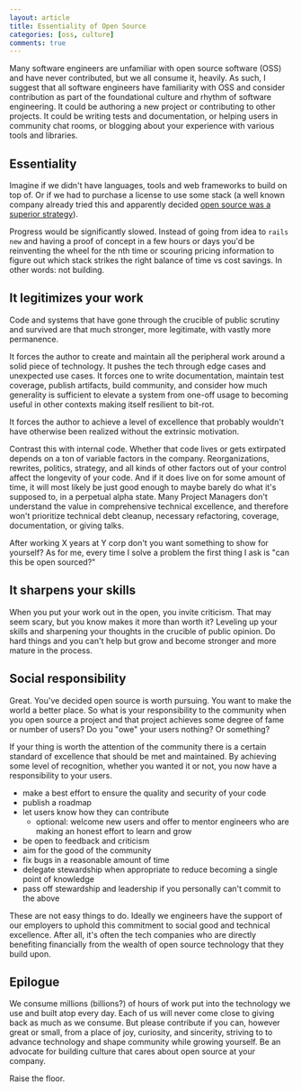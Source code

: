 ```yaml
---
layout: article
title: Essentiality of Open Source
categories: [oss, culture]
comments: true
---
```


Many software engineers are unfamiliar with open source software (OSS) and have
never contributed, but we all consume it, heavily. As such, I suggest that all
software engineers have familiarity with OSS and consider contribution as part
of the foundational culture and rhythm of software engineering. It could be
authoring a new project or contributing to other projects. It could be writing
tests and documentation, or helping users in community chat rooms, or blogging
about your experience with various tools and libraries.

## Essentiality

Imagine if we didn't have languages, tools and web frameworks to build on top
of. Or if we had to purchase a license to use some stack (a well known company
already tried this and apparently decided [open source was a superior
strategy](https://opensource.com/business/14/11/microsoft-dot-net-empower-open-source-communities)).

Progress would be significantly slowed. Instead of going from idea to `rails new` and having a proof of concept in a few hours or days you'd be reinventing
the wheel for the nth time or scouring pricing information to figure out which
stack strikes the right balance of time vs cost savings. In other words: not
building.

## It legitimizes your work

Code and systems that have gone through the crucible of public scrutiny and
survived are that much stronger, more legitimate, with vastly more permanence.

It forces the author to create and maintain all the peripheral work around a
solid piece of technology. It pushes the tech through edge cases and unexpected
use cases. It forces one to write documentation, maintain test coverage, publish
artifacts, build community, and consider how much generality is sufficient to
elevate a system from one-off usage to becoming useful in other contexts making
itself resilient to bit-rot.

It forces the author to achieve a level of excellence that probably wouldn't
have otherwise been realized without the extrinsic motivation.

Contrast this with internal code. Whether that code lives or gets extirpated
depends on a ton of variable factors in the company. Reorganizations, rewrites,
politics, strategy, and all kinds of other factors out of your control affect
the longevity of your code. And if it does live on for some amount of time, it
will most likely be just good enough to maybe barely do what it's supposed to,
in a perpetual alpha state. Many Project Managers don't understand the value in
comprehensive technical excellence, and therefore won't prioritize technical
debt cleanup, necessary refactoring, coverage, documentation, or giving talks.

After working X years at Y corp don't you want something to show for yourself?
As for me, every time I solve a problem the first thing I ask is "can this be
open sourced?"

## It sharpens your skills

When you put your work out in the open, you invite criticism. That may seem
scary, but you know makes it more than worth it? Leveling up your skills and
sharpening your thoughts in the crucible of public opinion. Do hard things and
you can't help but grow and become stronger and more mature in the process.

## Social responsibility

Great. You've decided open source is worth pursuing. You want to make the world
a better place. So what is your responsibility to the community when you open
source a project and that project achieves some degree of fame or number of
users? Do you "owe" your users nothing? Or something?

If your thing is worth the attention of the community there is a certain
standard of excellence that should be met and maintained. By achieving some
level of recognition, whether you wanted it or not, you now have a
responsibility to your users.

- make a best effort to ensure the quality and security of your code
- publish a roadmap
- let users know how they can contribute
  - optional: welcome new users and offer to mentor engineers who are making
    an honest effort to learn and grow
- be open to feedback and criticism
- aim for the good of the community
- fix bugs in a reasonable amount of time
- delegate stewardship when appropriate to reduce becoming a single point of
  knowledge
- pass off stewardship and leadership if you personally can't commit to the
  above

These are not easy things to do. Ideally we engineers have the support of our
employers to uphold this commitment to social good and technical excellence.
After all, it's often the tech companies who are directly benefiting financially
from the wealth of open source technology that they build upon.

## Epilogue

We consume millions (billions?) of hours of work put into the technology we use
and built atop every day. Each of us will never come close to giving back as
much as we consume. But please contribute if you can, however great or small,
from a place of joy, curiosity, and sincerity, striving to to advance technology
and shape community while growing yourself. Be an advocate for building culture
that cares about open source at your company.

Raise the floor.
